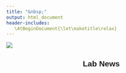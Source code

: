 ```yaml
---
title: "&nbsp;"
output: html_document
header-includes:
   \AtBeginDocument{\let\maketitle\relax}
---
```


![](static/img/news.jpg)

<div class="cv3-envaleur">
<h2 style="text-align:center;font-family:Helvetica; font-color:black;"><span>Lab News</span></h2><br />
</div>
<div class="Newsprojects">

